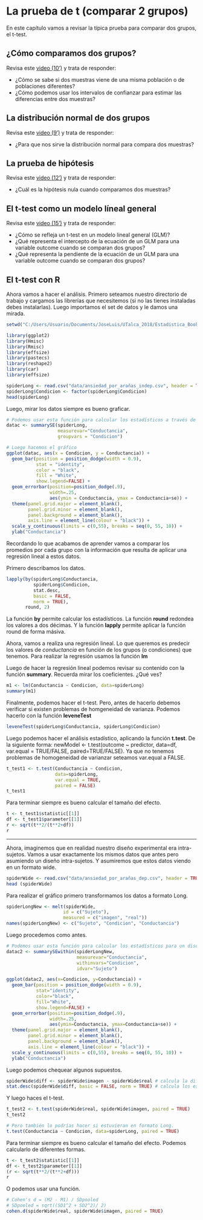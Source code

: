 # La prueba de t (comparar 2 grupos)

En este capítulo vamos a revisar la típica prueba para comparar dos grupos, el t-test.

## ¿Cómo comparamos dos grupos?
Revisa este <a href="https://www.youtube.com/watch?v=3JKMXCpQvzw" target="_blank">video (10')</a> y trata de responder:

- ¿Cómo se sabe si dos muestras viene de una misma población o de poblaciones diferentes?
- ¿Cómo podemos usar los intervalos de confianzar para estimar las diferencias entre dos muestras?

## La distribución normal de dos grupos
Revisa este <a href="https://www.youtube.com/watch?v=nUutIbaRWCQ" target="_blank">video (9')</a> y trata de responder:

- ¿Para que nos sirve la distribución normal para compara dos muestras?

## La prueba de hipótesis
Revisa este <a href="https://www.youtube.com/watch?v=L3SbEqzEWW0" target="_blank">video (12')</a> y trata de responder:

- ¿Cuál es la hipótesis nula cuando comparamos dos muestras?

## El t-test como un modelo líneal general
Revisa este <a href="https://www.youtube.com/watch?v=RS79Z69iu5U" target="_blank">video (15')</a> y trata de responder:

- ¿Cómo se refleja un t-test en un modelo lineal general (GLM)?
- ¿Qué representa el intercepto de la ecuación de un GLM para una variable outcome cuando se comparan dos grupos?
- ¿Qué representa la pendiente de la ecuación de un GLM para una variable outcome cuando se comparan dos grupos?

## El t-test con R

Ahora vamos a hacer el análisis. Primero seteamos nuestro directorio de trabajo y cargamos las librerías que necesitemos (si no las tienes instaladas debes instalarlas). Luego importamos el set de datos y le damos una mirada.

```r
setwd("C:/Users/Usuario/Documents/JoseLuis/UTalca_2018/Estadistica_Bookdown/estadistica")

library(ggplot2)
library(Hmisc)
library(Rmisc)
library(effsize)
library(pastecs)
library(reshape2)
library(car)
library(effsize)
```

```r
spiderLong <- read.csv("data/ansiedad_por_arañas_indep.csv", header = TRUE) # load data
spiderLong$Condicion <- factor(spiderLong$Condicion)
head(spiderLong)
```

Luego, mirar los datos siempre es bueno graficar.

```r
# Podemos usar esta función para calcular los estadísticos a través de los participantes.
datac <- summarySE(spiderLong, 
                   measurevar="Conductancia", 
                   groupvars = "Condicion")

# Luego hacemos el gráfico
ggplot(datac, aes(x = Condicion, y = Conductancia)) +
  geom_bar(position = position_dodge(width = 0.9),
           stat = "identity", 
           color = "black", 
           fill = "White", 
           show.legend=FALSE) +
  geom_errorbar(position=position_dodge(.9), 
                width=.25, 
                aes(ymin = Conductancia, ymax = Conductancia+se)) +
  theme(panel.grid.major = element_blank(), 
        panel.grid.minor = element_blank(),
        panel.background = element_blank(), 
        axis.line = element_line(colour = "black")) +
  scale_y_continuous(limits = c(0,55), breaks = seq(0, 55, 10)) +
  ylab("Conductancia")
```

Recordando lo que acabamos de aprender vamos a comparar los promedios por cada grupo con la información que resulta de aplicar una regresión lineal a estos datos.

Primero describamos los datos.

```r
lapply(by(spiderLong$Conductancia, 
          spiderLong$Condicion, 
          stat.desc, 
          basic = FALSE, 
          norm = TRUE), 
       round, 2)
```

La función **by** permite calcular los estadísticos. La función **round** redondea los valores a dos décimas. Y la función **lapply** permite aplicar la función round de forma másiva.

Ahora, vamos a realiza una regresión lineal. Lo que queremos es predecir los valores de *conductancia* en función de los grupos (o condiciones) que tenemos. Para realizar la regresión usamos la función **lm**

Luego de hacer la regresión lineal podemos revisar su contenido con la función **summary**.
Recuerda mirar los coeficientes. ¿Qué ves?

```r
m1 <- lm(Conductancia ~ Condicion, data=spiderLong)
summary(m1)
```

Finalmente, podemos hacer el t-test. Pero, antes de hacerlo debemos verificar si existen problemas de homgeneidad de varianza. Podemos hacerlo con la función **leveneTest**

```r
leveneTest(spiderLong$Conductancia, spiderLong$Condicion)
```

Luego podemos hacer el análisis estadístico, aplicando la función **t.test**.
De la siguiente forma: newModel <- t.test(outcome ~ predictor, data=df, var.equal = TRUE/FALSE, paired=TRUE/FALSE).
Ya que no tenemos problemas de homogeneidad de varianzar seteamos var.equal a FALSE.

```r
t_test1 <- t.test(Conductancia ~ Condicion, 
                  data=spiderLong, 
                  var.equal = TRUE,
                  paired = FALSE)
t_test1
```

Para terminar siempre es bueno calcular el tamaño del efecto.

```r
t <- t_test1$statistic[[1]]
df <- t_test1$parameter[[1]]
r <- sqrt(t**2/(t**2+df))
r
```

***

Ahora, imaginemos que en realidad nuestro diseño experimental era intra-sujetos.
Vamos a usar exactamente los mismos datos que antes pero asumiendo un diseño intra-sujetos. Y asumiremos que estos datos viendo en un formato wide.

```r
spiderWide <- read.csv("data/ansiedad_por_arañas_dep.csv", header = TRUE) # load data
head (spiderWide)
```

Para realizar el gráfico primero transformamos los datos a formato Long.

```r
spiderLongNew <- melt(spiderWide,
                     id = c("Sujeto"), 
                     measured = c("imagen", "real"))
names(spiderLongNew) <- c("Sujeto", "Condicion", "Conductancia")
```

Luego procedemos como antes.

```r
# Podemos usar esta función para calcular los estadísticos para un diseño intra-sujetos.
datac2 <- summarySEwithin(spiderLongNew, 
                          measurevar="Conductancia", 
                          withinvars="Condicion", 
                          idvar="Sujeto")

ggplot(datac2, aes(x=Condicion, y=Conductancia)) +
  geom_bar(position = position_dodge(width = 0.9),
           stat="identity", 
           color="black", 
           fill="White", 
           show.legend=FALSE) +
  geom_errorbar(position=position_dodge(.9), 
                width=.25, 
                aes(ymin=Conductancia, ymax=Conductancia+se)) +
  theme(panel.grid.major = element_blank(), 
        panel.grid.minor = element_blank(),
        panel.background = element_blank(), 
        axis.line = element_line(colour = "black")) +
  scale_y_continuous(limits = c(0,55), breaks = seq(0, 55, 10)) +
  ylab("Conductancia")
```

Luego podemos chequear algunos supuestos.

```r
spiderWide$diff <- spiderWide$imagen - spiderWide$real # calcula la diferencia
stat.desc(spiderWide$diff, basic = FALSE, norm = TRUE) # calcula los estadísticos
```

Y luego haces el t-test.

```r
t_test2 <- t.test(spiderWide$real, spiderWide$imagen, paired = TRUE)
t_test2

# Pero también lo podrías hacer si estuvieran en formato Long.
t.test(Conductancia ~ Condicion, data=spiderLong, paired = TRUE)
```

Para terminar siempre es bueno calcular el tamaño del efecto.
Podemos calcularlo de diferentes formas.

```r
t <- t_test2$statistic[[1]]
df <- t_test2$parameter[[1]]
(r <- sqrt(t**2/(t**2+df)))
r
```

O podemos usar una función.

```r
# Cohen's d = (M2 - M1) / SDpooled
# SDpooled = sqrt((SD1^2 + SD2^2)/ 2)
cohen.d(spiderWide$real, spiderWide$imagen, paired = TRUE)
```
